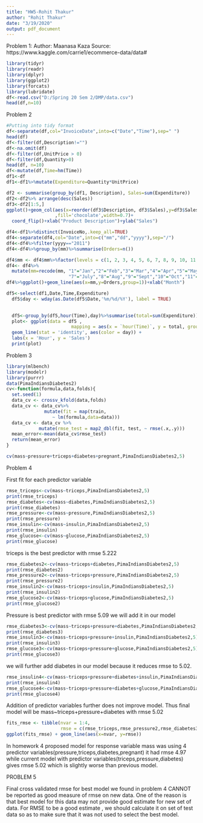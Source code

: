 ---
title: "HW5-Rohit Thakur"
author: "Rohit Thakur"
date: "3/19/2020"
output: pdf_document
---
Problem 1:
Author: Maanasa Kaza
Source: https://www.kaggle.com/carrie1/ecommerce-data/data#
```{r}
library(tidyr)
library(readr)
library(dplyr)
library(ggplot2)
library(forcats)
library(lubridate)
df<-read.csv("D:/Spring 20 Sem 2/DMP/data.csv")
head(df,n=10)
```
Problem 2
```{r}
#Putting into tidy format
df<-separate(df,col="InvoiceDate",into=c("Date","Time"),sep=" ")
head(df)
df<-filter(df,Description!="")
df<-na.omit(df)
df<-filter(df,UnitPrice > 0)
df<-filter(df,Quantity>0)
head(df, n=10)
df<-mutate(df,Time=hm(Time))
df1<-df
df1<-df1%>%mutate(Expenditure=Quantity*UnitPrice)
```
```{r}
df2 <- summarise(group_by(df1, Description), Sales=sum(Expenditure))
df2<-df2%>% arrange(desc(Sales))
df3<-df2[1:5,]
ggplot()+geom_col(aes(x=reorder(df3$Description, df3$Sales),y=df3$Sales)
                  ,fill='chocolate',width=0.7)+
  coord_flip()+xlab("Product Description")+ylab("Sales")
```
```{r}
df4<-df1%>%distinct(InvoiceNo,.keep_all=TRUE)
df4<-separate(df4,col="Date",into=c("mm","dd","yyyy"),sep="/")
df4<-df4%>%filter(yyyy=="2011")
df4<-df4%>%group_by(mm)%>%summarise(Orders=n())

df4$mm <- df4$mm%>%factor(levels = c(1, 2, 3, 4, 5, 6, 7, 8, 9, 10, 11, 12))
df4<- df4%>%
  mutate(mm=recode(mm, "1"="Jan","2"="Feb","3"="Mar","4"="Apr","5"="May","6"="June",
                       "7"="July","8"="Aug","9"="Sept","10"="Oct","11"="Nov","12"="Dec"))
df4%>%ggplot()+geom_line(aes(x=mm,y=Orders,group=1))+xlab("Month")
```

```{r}
  
df5<-select(df1,Date,Time,Expenditure)
  df5$day <- wday(as.Date(df5$Date,'%m/%d/%Y'), label = TRUE)

  
  df5<-group_by(df5,hour(Time),day)%>%summarise(total=sum(Expenditure))
  plot<- ggplot(data = df5 ,
                        mapping = aes(x = `hour(Time)`, y = total, group=day)) +
  geom_line(stat = 'identity', aes(color = day)) +
  labs(x = 'Hour', y = 'Sales')
  print(plot)
```


Problem 3
```{r}
library(mlbench)
library(modelr)
library(purrr)
data(PimaIndiansDiabetes2)
cv<-function(formula,data,folds){
  set.seed(1)
  data_cv <- crossv_kfold(data,folds)
  data_cv <- data_cv%>%
              mutate(fit = map(train,
                 ~ lm(formula,data=data)))
  data_cv <- data_cv %>%
            mutate(rmse_test = map2_dbl(fit, test, ~ rmse(.x,.y)))
  mean_error<-mean(data_cv$rmse_test)
  return(mean_error)
}

cv(mass~pressure+triceps+diabetes+pregnant,PimaIndiansDiabetes2,5)
```




Problem 4

First fit for each predictor variable
```{r}
rmse_triceps<-cv(mass~triceps,PimaIndiansDiabetes2,5)
print(rmse_triceps)
rmse_diabetes<-cv(mass~diabetes,PimaIndiansDiabetes2,5)
print(rmse_diabetes)
rmse_pressure<-cv(mass~pressure,PimaIndiansDiabetes2,5)
print(rmse_pressure)
rmse_insulin<-cv(mass~insulin,PimaIndiansDiabetes2,5)
print(rmse_insulin)
rmse_glucose<-cv(mass~glucose,PimaIndiansDiabetes2,5)
print(rmse_glucose)
```
triceps is the best predictor with rmse 5.222
```{r}
rmse_diabetes2<-cv(mass~triceps+diabetes,PimaIndiansDiabetes2,5)
print(rmse_diabetes2)
rmse_pressure2<-cv(mass~triceps+pressure,PimaIndiansDiabetes2,5)
print(rmse_pressure2)
rmse_insulin2<-cv(mass~triceps+insulin,PimaIndiansDiabetes2,5)
print(rmse_insulin2)
rmse_glucose2<-cv(mass~triceps+glucose,PimaIndiansDiabetes2,5)
print(rmse_glucose2)
```
Pressure is best predictor with rmse 5.09 we will add it in our model

```{r}
rmse_diabetes3<-cv(mass~triceps+pressure+diabetes,PimaIndiansDiabetes2,5)
print(rmse_diabetes3)
rmse_insulin3<-cv(mass~triceps+pressure+insulin,PimaIndiansDiabetes2,5)
print(rmse_insulin3)
rmse_glucose3<-cv(mass~triceps+pressure+glucose,PimaIndiansDiabetes2,5)
print(rmse_glucose3)
```
we will further add diabetes in our model because it reduces rmse to 5.02.
```{r}
rmse_insulin4<-cv(mass~triceps+pressure+diabetes+insulin,PimaIndiansDiabetes2,5)
print(rmse_insulin4)
rmse_glucose4<-cv(mass~triceps+pressure+diabetes+glucose,PimaIndiansDiabetes2,5)
print(rmse_glucose4)
```
Addition of predictor variables further does not improve
model. Thus final model will be mass~triceps+pressure+diabetes
with rmse 5.02
```{r}
fits_rmse <- tibble(nvar = 1:4,
                    rmse = c(rmse_triceps,rmse_pressure2,rmse_diabetes3,rmse_glucose4))
ggplot(fits_rmse) + geom_line(aes(x=nvar, y=rmse))
```

In homework 4 proposed model for response variable mass
was using 4 predictor variables(pressure,triceps,diabetes,pregnant)
it had rmse 4.97 while current model 
with predictor variables(triceps,pressure,diabetes) gives rmse 5.02 which is
slightly worse than previous model.




PROBLEM 5

Final cross validated rmse for best model we found in problem 4
CANNOT be reported as good measure of rmse on new data. 
One of the reason is that best model for this data may not provide good 
estimate for new set of data.
For RMSE to be a good estimate , we should calculate it on set of test data
so as to make sure that it was not used to select the best model.